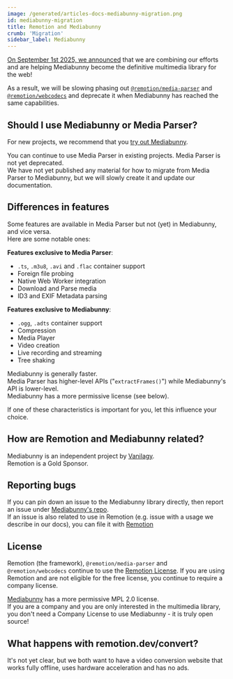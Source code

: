 ```yaml
---
image: /generated/articles-docs-mediabunny-migration.png
id: mediabunny-migration
title: Remotion and Mediabunny
crumb: 'Migration'
sidebar_label: Mediabunny
---
```


[On September 1st 2025, we announced](/blog/mediabunny) that we are combining our efforts and are helping Mediabunny become the definitive multimedia library for the web!

As a result, we will be slowing phasing out [`@remotion/media-parser`](/docs/media-parser) and [`@remotion/webcodecs`](/docs/webcodecs) and deprecate it when Mediabunny has reached the same capabilities.

## Should I use Mediabunny or Media Parser?

For new projects, we recommend that you [try out Mediabunny](https://mediabunny.dev/guide/quick-start).

You can continue to use Media Parser in existing projects. Media Parser is not yet deprecated.  
We have not yet published any material for how to migrate from Media Parser to Mediabunny, but we will slowly create it and update our documentation.

## Differences in features

Some features are available in Media Parser but not (yet) in Mediabunny, and vice versa.  
Here are some notable ones:

**Features exclusive to Media Parser**:

- `.ts`, `.m3u8`, `.avi` and `.flac` container support
- Foreign file probing
- Native Web Worker integration
- Download and Parse media
- ID3 and EXIF Metadata parsing

**Features exclusive to Mediabunny**:

- `.ogg`, `.adts` container support
- Compression
- Media Player
- Video creation
- Live recording and streaming
- Tree shaking

Mediabunny is generally faster.  
Media Parser has higher-level APIs ("`extractFrames()`") while Mediabunny's API is lower-level.  
Mediabunny has a more permissive license (see below).

If one of these characteristics is important for you, let this influence your choice.

## How are Remotion and Mediabunny related?

Mediabunny is an independent project by [Vanilagy](https://github.com/vanilagy).  
Remotion is a Gold Sponsor.

## Reporting bugs

If you can pin down an issue to the Mediabunny library directly, then report an issue under [Mediabunny's repo](https://github.com/vanilagy/mediabunny/issues).  
If an issue is also related to use in Remotion (e.g. issue with a usage we describe in our docs), you can file it with [Remotion](https://remotion.dev/issue)

## License

Remotion (the framework), `@remotion/media-parser` and `@remotion/webcodecs` continue to use the [Remotion License](/docs/license).
If you are using Remotion and are not eligible for the free license, you continue to require a company license.

[Mediabunny](https://mediabunny.dev) has a more permissive MPL 2.0 license.  
If you are a company and you are only interested in the multimedia library, you don't need a Company License to use Mediabunny - it is truly open source!

## What happens with remotion.dev/convert?

It's not yet clear, but we both want to have a video conversion website that works fully offline, uses hardware acceleration and has no ads.
